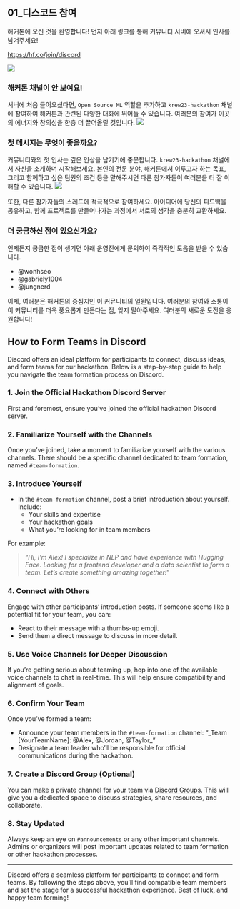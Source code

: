 ::: {.content-visible when-profile="korean"}
## 01_디스코드 참여

해커톤에 오신 것을 환영합니다! 먼저 아래 링크를 통해 커뮤니티 서버에 오셔서 인사를 남겨주세요!

::: {.callout-note appearance="simple"}
[https://hf.co/join/discord](https://hf.co/join/discord)
:::

![](images/hf-server-first-steps.png)

### 해커톤 채널이 안 보여요!

서버에 처음 들어오셨다면, `Open Source ML` 역할을 추가하고 `krew23-hackathon` 채널에 참여하여 해커톤과 관련된 다양한 대화에 뛰어들 수 있습니다. 여러분의 참여가 이곳의 에너지와 창의성을 한층 더 끌어올릴 것입니다.
![](images/get-roles.png)

### 첫 메시지는 무엇이 좋을까요?

커뮤니티와의 첫 인사는 깊은 인상을 남기기에 충분합니다. `krew23-hackathon` 채널에서 자신을 소개하며 시작해보세요. 본인의 전문 분야, 해커톤에서 이루고자 하는 목표, 그리고 함께하고 싶은 팀원의 조건 등을 말해주시면 다른 참가자들이 여러분을 더 잘 이해할 수 있습니다.
![](images/introduce-yourself.png)

또한, 다른 참가자들의 스레드에 적극적으로 참여하세요. 아이디어에 당신의 피드백을 공유하고, 함께 프로젝트를 만들어나가는 과정에서 서로의 생각을 충분히 교환하세요.

### 더 궁금하신 점이 있으신가요?

언제든지 궁금한 점이 생기면 아래 운영진에게 문의하여 즉각적인 도움을 받을 수 있습니다.

- @wonhseo
- @gabriely1004
- @jungnerd

이제, 여러분은 해커톤의 중심지인 이 커뮤니티의 일원입니다. 여러분의 참여와 소통이 이 커뮤니티를 더욱 풍요롭게 만든다는 점, 잊지 말아주세요. 여러분의 새로운 도전을 응원합니다!
:::

::: {.content-visible when-profile="english"}
## **How to Form Teams in Discord**

Discord offers an ideal platform for participants to connect, discuss ideas, and form teams for our hackathon. Below is a step-by-step guide to help you navigate the team formation process on Discord.

### 1. Join the Official Hackathon Discord Server

First and foremost, ensure you've joined the official hackathon Discord server.

### 2. Familiarize Yourself with the Channels

Once you've joined, take a moment to familiarize yourself with the various channels. There should be a specific channel dedicated to team formation, named `#team-formation`.

### 3. Introduce Yourself

-   In the `#team-formation` channel, post a brief introduction about yourself. Include:
    -   Your skills and expertise
    -   Your hackathon goals
    -   What you're looking for in team members

For example:

> "*Hi, I'm Alex! I specialize in NLP and have experience with Hugging Face. Looking for a frontend developer and a data scientist to form a team. Let's create something amazing together!*"

### 4. Connect with Others

Engage with other participants' introduction posts. If someone seems like a potential fit for your team, you can:

-   React to their message with a thumbs-up emoji.
-   Send them a direct message to discuss in more detail.

### 5. Use Voice Channels for Deeper Discussion

If you're getting serious about teaming up, hop into one of the available voice channels to chat in real-time. This will help ensure compatibility and alignment of goals.

### 6. Confirm Your Team

Once you've formed a team:

-   Announce your team members in the `#team-formation` channel: "\_Team \[YourTeamName\]: @Alex, @Jordan, @Taylor_"
-   Designate a team leader who'll be responsible for official communications during the hackathon.

### 7. Create a Discord Group (Optional)

You can make a private channel for your team via [Discord Groups](https://www.alphr.com/create-groups-discord/). This will give you a dedicated space to discuss strategies, share resources, and collaborate.

### 8. Stay Updated

Always keep an eye on `#announcements` or any other important channels. Admins or organizers will post important updates related to team formation or other hackathon processes.

------------------------------------------------------------------------

Discord offers a seamless platform for participants to connect and form teams. By following the steps above, you'll find compatible team members and set the stage for a successful hackathon experience. Best of luck, and happy team forming!
:::